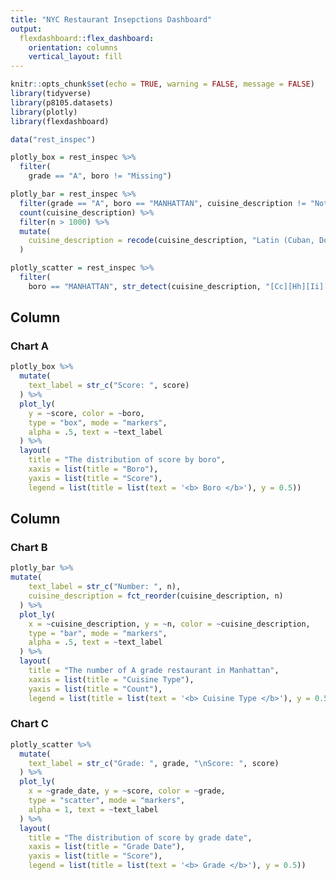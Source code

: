 ```yaml
---
title: "NYC Restaurant Insepctions Dashboard"
output: 
  flexdashboard::flex_dashboard:
    orientation: columns
    vertical_layout: fill
---
```


```r
knitr::opts_chunk$set(echo = TRUE, warning = FALSE, message = FALSE)
library(tidyverse)
library(p8105.datasets)
library(plotly)
library(flexdashboard)

data("rest_inspec")
```

```r
plotly_box = rest_inspec %>%
  filter(
    grade == "A", boro != "Missing")

plotly_bar = rest_inspec %>% 
  filter(grade == "A", boro == "MANHATTAN", cuisine_description != "Not Listed/Not Applicable") %>% 
  count(cuisine_description) %>% 
  filter(n > 1000) %>% 
  mutate(
    cuisine_description = recode(cuisine_description, "Latin (Cuban, Dominican, Puerto Rican, South & Central American)" = "Latin")
  ) 

plotly_scatter = rest_inspec %>% 
  filter(
    boro == "MANHATTAN", str_detect(cuisine_description, "[Cc][Hh][Ii][Nn][Ee][Ss][Ee]"), grade != "Not Yet Graded") 
```


Column {data-width=650}
-------------------------------------------------------------------------

### Chart A

```r
plotly_box %>%
  mutate(
    text_label = str_c("Score: ", score)
  ) %>% 
  plot_ly(
    y = ~score, color = ~boro,
    type = "box", mode = "markers",
    alpha = .5, text = ~text_label
  ) %>% 
  layout(
    title = "The distribution of score by boro",
    xaxis = list(title = "Boro"),
    yaxis = list(title = "Score"),
    legend = list(title = list(text = '<b> Boro </b>'), y = 0.5))

```



Column {data-width=350}
-------------------------------------------------------------------------


### Chart B

```r

plotly_bar %>% 
mutate(
    text_label = str_c("Number: ", n),
    cuisine_description = fct_reorder(cuisine_description, n)
  ) %>% 
  plot_ly(
    x = ~cuisine_description, y = ~n, color = ~cuisine_description,
    type = "bar", mode = "markers",
    alpha = .5, text = ~text_label
  ) %>% 
  layout(
    title = "The number of A grade restaurant in Manhattan",
    xaxis = list(title = "Cuisine Type"),
    yaxis = list(title = "Count"),
    legend = list(title = list(text = '<b> Cuisine Type </b>'), y = 0.5))
```


### Chart C

```r

plotly_scatter %>% 
  mutate(
    text_label = str_c("Grade: ", grade, "\nScore: ", score)
  ) %>% 
  plot_ly(
    x = ~grade_date, y = ~score, color = ~grade,
    type = "scatter", mode = "markers",
    alpha = 1, text = ~text_label
  ) %>% 
  layout(
    title = "The distribution of score by grade date",
    xaxis = list(title = "Grade Date"),
    yaxis = list(title = "Score"),
    legend = list(title = list(text = '<b> Grade </b>'), y = 0.5))
```
